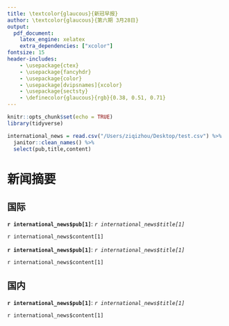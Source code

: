 ```yaml
---
title: \textcolor{glaucous}{新冠早报}
author: \textcolor{glaucous}{第六期 3月28日}
output: 
  pdf_document:
    latex_engine: xelatex
    extra_dependencies: ["xcolor"]
fontsize: 15
header-includes:
    - \usepackage{ctex}
    - \usepackage{fancyhdr}
    - \usepackage{color}
    - \usepackage[dvipsnames]{xcolor}
    - \usepackage{sectsty}
    - \definecolor{glaucous}{rgb}{0.38, 0.51, 0.71}
---
```

\pagestyle{fancyplain}
\lhead{\includegraphics[height=1.8cm]{logo.png}}
\rhead{\begin{tabular}[b]{@{}c@{}}中美健康峰会“智援组” 新冠早报组\\ \\ \end{tabular}}



```r
knitr::opts_chunk$set(echo = TRUE)
library(tidyverse)

international_news = read.csv("/Users/ziqizhou/Desktop/test.csv") %>%
  janitor::clean_names() %>% 
  select(pub,title,content)

```


# 新闻摘要
## 国际

**`r international_news$pub[1]`**: *`r international_news$title[1]`*

`r international_news$content[1]`

**`r international_news$pub[1]`**: *`r international_news$title[1]`*

`r international_news$content[1]`


## 国内
**`r international_news$pub[1]`**: *`r international_news$title[1]`*

`r international_news$content[1]`
